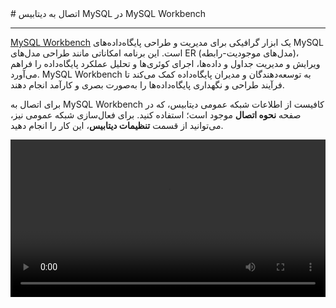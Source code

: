 
<Layout>
<Head>
<title>مستندات اتصال به دیتابیس MySQL با MySQL Workbench - لیارا</title>
</Head>
# اتصال به دیتابیس MySQL در MySQL Workbench
<hr className="mb-2" />

<a href="https://www.mysql.com/products/workbench/" className="blue-link">MySQL Workbench</a> یک ابزار گرافیکی برای مدیریت و طراحی پایگاه‌داده‌های MySQL است. این برنامه امکاناتی مانند طراحی مدل‌های ER (مدل‌های موجودیت-رابطه)، ویرایش و مدیریت جداول و داده‌ها، اجرای کوئری‌ها و تحلیل عملکرد پایگاه‌داده را فراهم می‌آورد. MySQL Workbench به توسعه‌دهندگان و مدیران پایگاه‌داده کمک می‌کند تا فرآیند طراحی و نگهداری پایگاه‌داده‌ها را به‌صورت بصری و کارآمد انجام دهند.

<div className="h-2" />

برای اتصال به MySQL Workbench کافیست از اطلاعات شبکه عمومی دیتابیس، که در صفحه <b>نحوه اتصال</b> موجود است؛ استفاده کنید.
برای فعال‌سازی شبکه عمومی نیز، می‌توانید از قسمت <b>تنظیمات دیتابیس</b>، این کار را انجام دهید.
<div className="h-4" />

<video
  src="https://files.liara.ir/liara/mysql/mysql-workbench.mp4"
  controls="controls"
  className="block w-full"
  width="100%"
/>

</Layout>